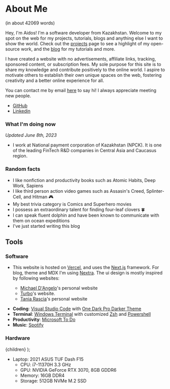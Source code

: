 # About Me

(in about 42069 words)

Hey, I'm Aidos! I'm a software developer from Kazakhstan. Welcome to my spot on the web for my projects, tutorials, blogs and anything else I want to show the world. Check out the [projects](/) page to see a highlight of my open-source work, and the [blog](/blog) for my tutorials and more.

I have created a website with no advertisements, affiliate links, tracking, sponsored content, or subscription fees. My sole purpose for this site is to share my knowledge and contribute positively to the online world. I aspire to motivate others to establish their own unique spaces on the web, fostering creativity and a better online experience for all.

You can contact me by email [here](mailto:aidos.kanapyanov@alumni.nu.edu.kz) to say hi! I always appreciate meeting new people.

- [GitHub](https://github.com/aidoskanapyanov)
- [Linkedin](https://www.linkedin.com/in/aidos-kanapyanov)

### What I'm doing now

_Updated June 8th, 2023_

- I work at National payment corporation of Kazakhstan (NPCK). It is one of the leading FinTech R&D companies in Central Asia and Caucasus region.

### Random facts

- I like nonfiction and productivity books such as Atomic Habits, Deep Work, Sapiens
- I like third person action video games such as Assasin's Creed, Splinter-Cell, and Hitman 🎮
- My best trivia category is Comics and Superhero movies
- I possess an extraordinary talent for finding four-leaf clovers 🍀
- I can speak fluent dolphin and have been known to communicate with them on ocean expeditions
- I've just started writing this blog

## Tools

### Software

- This website is hosted on [Vercel](https://vercel.com), and uses the [Next.js](https://nextjs.org/) framework. For blog, theme and MDX I'm using [Nextra](https://nextra.site/). The ui design is mostly inspired by following websites:

  - [Michael D'Angelo](https://mldangelo.com/)'s personal website
  - [Turbo](https://turbo.build/)'s website.
  - [Tania Rascia](https://www.taniarascia.com/)'s personal website

* **Coding**: [Visual Studio Code](https://code.visualstudio.com/) with [One Dark Pro Darker Theme](https://github.com/Binaryify/OneDark-Pro)
* **Terminal**: [Windows Terminal](https://github.com/microsoft/terminal) with customized [Zsh](https://www.zsh.org/) and [Powershell](https://learn.microsoft.com/en-us/powershell/)
* **Productivity**: [Microsoft To Do](https://todo.microsoft.com/)
* **Music**: [Spotify](https://spotify.com)

### Hardware

  <span className="font-semibold">{children}</span>
);

- Laptop: <CustomEmphasis>2021 ASUS TUF Dash F15</CustomEmphasis>
  - CPU: <CustomEmphasis>i7-11370H 3.3 GHz</CustomEmphasis>
  - GPU: <CustomEmphasis>NVIDIA GeForce RTX 3070, 8GB GDDR6</CustomEmphasis>
  - Memory: <CustomEmphasis>16GB DDR4</CustomEmphasis>
  - Storage: <CustomEmphasis>512GB NVMe M.2 SSD</CustomEmphasis>
